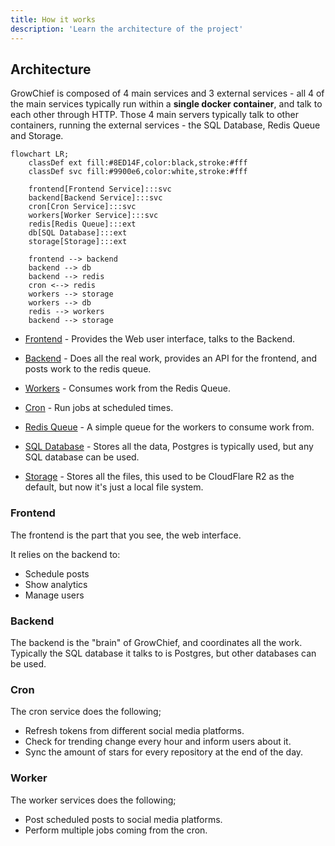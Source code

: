 ```yaml
---
title: How it works
description: 'Learn the architecture of the project'
---
```


## Architecture

GrowChief is composed of 4 main services and 3 external services - all 4 of the main services typically run within a **single docker container**, and talk to each other through HTTP. Those 4 main servers typically talk to other containers, running the external services - the SQL Database, Redis Queue and Storage.

```mermaid
flowchart LR;
    classDef ext fill:#8ED14F,color:black,stroke:#fff
    classDef svc fill:#9900e6,color:white,stroke:#fff

    frontend[Frontend Service]:::svc
    backend[Backend Service]:::svc
    cron[Cron Service]:::svc
    workers[Worker Service]:::svc
    redis[Redis Queue]:::ext
    db[SQL Database]:::ext
    storage[Storage]:::ext

	frontend --> backend
    backend --> db
    backend --> redis
    cron <--> redis
    workers --> storage
    workers --> db
    redis --> workers
    backend --> storage

```


- [Frontend](#frontend) - Provides the Web user interface, talks to the Backend.
- [Backend](#backend) - Does all the real work, provides an API for the frontend, and posts work to the redis queue.
- [Workers](#worker) - Consumes work from the Redis Queue.
- [Cron](#cron) - Run jobs at scheduled times.

- [Redis Queue](#redis) - A simple queue for the workers to consume work from.
- [SQL Database](#db) - Stores all the data, Postgres is typically used, but any SQL database can be used.
- [Storage](#storage) - Stores all the files, this used to be CloudFlare R2 as the default, but now it's just a local file system.

### Frontend

The frontend is the part that you see, the web interface.

It relies on the backend to:

- Schedule posts
- Show analytics
- Manage users

### Backend

The backend is the "brain" of GrowChief, and coordinates all the work. Typically the SQL database it talks to is Postgres, but other databases can be used.

### Cron

The cron service does the following;

- Refresh tokens from different social media platforms.
- Check for trending change every hour and inform users about it.
- Sync the amount of stars for every repository at the end of the day.

### Worker

The worker services does the following;

- Post scheduled posts to social media platforms.
- Perform multiple jobs coming from the cron.
